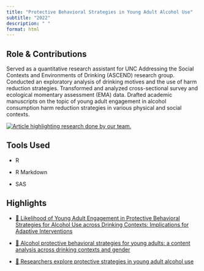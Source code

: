 ```yaml
---
title: "Protective Behavioral Strategies in Young Adult Alcohol Use"
subtitle: "2022"
description: " "
format: html
---
```


## Role & Contributions

Served as a quantitative research assistant for UNC Addressing the Social Contexts and Environments of Drinking (ASCEND) research group. Conducted an exploratory analysis of drinking motives and the use of harm reduction strategies. Transformed and analyzed cross-sectional survey and ecological momentary assessment (EMA) data. Drafted academic manuscripts on the topic of young adult engagement in alcohol consumption harm reduction strategies in various physical and social contexts.

[![Article highlighting research done by our team.](images/gillings-article.png){fig-alt="Screenshot of article"}](https://sph.unc.edu/sph-news/researchers-explore-protective-strategies-in-young-adult-alcohol-use/)

## Tools Used

-   R

-   R Markdown

-   SAS

## Highlights

-   [📖 Likelihood of Young Adult Engagement in Protective Behavioral Strategies for Alcohol Use across Drinking Contexts: Implications for Adaptive Interventions](https://www.tandfonline.com/doi/abs/10.1080/10826084.2024.2310484){.uri}

-   [📖 Alcohol protective behavioral strategies for young adults: a content analysis across drinking contexts and gender](https://www.tandfonline.com/doi/abs/10.1080/00952990.2023.2272035){.uri}

-   [📰 Researchers explore protective strategies in young adult alcohol use](https://sph.unc.edu/sph-news/researchers-explore-protective-strategies-in-young-adult-alcohol-use/){.uri}